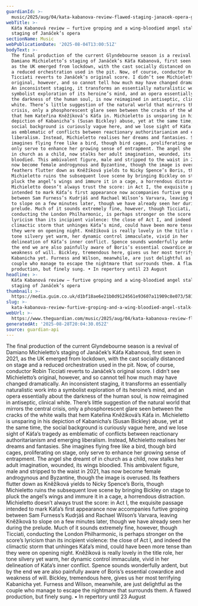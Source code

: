 ```yaml
---
guardianId: >-
  music/2025/aug/04/kata-kabanova-review-flawed-staging-janacek-opera-glyndebourne-sussex
webTitle: >-
  Káťa Kabanová review – furtive groping and a wing-bloodied angel stalk flawed
  staging of Janáček’s opera
sectionName: Music
webPublicationDate: '2025-08-04T13:00:51Z'
bodyText: >-
  The final production of the current Glyndebourne season is a revival of
  Damiano Michieletto’s staging of Janáček’s Káťa Kabanová, first seen in 2021,
  as the UK emerged from lockdown, with the cast socially distanced on stage and
  a reduced orchestration used in the pit. Now, of course, conductor Robin
  Ticciati reverts to Janáček’s original score. I didn’t see Michieletto’s
  original, however, and so cannot tell how much may have changed dramatically.
  An inconsistent staging, it transforms an essentially naturalistic work into a
  symbolist exploration of its heroine’s mind, and an opera essentially about
  the darkness of the human soul, is now reimagined in antiseptic, clinical
  white. There’s little suggestion of the natural world that mirrors the central
  crisis, only a phosphorescent glare seen between the cracks of the white walls
  that hem Kateřina Kněžíková’s Káťa in. Michieletto is unsparing in his
  depiction of Kabanicha’s (Susan Bickley) abuse, yet at the same time, the
  social background is curiously vague here, and we lose sight of Káťa’s tragedy
  as emblematic of conflicts between reactionary authoritarianism and emerging
  liberalism. Instead, Michieletto realises her dreams and fantasies. She
  imagines flying free like a bird, though bird cages, proliferating on stage,
  only serve to enhance her growing sense of entrapment. The angel she dreamt of
  in church as a child, now stalks her adult imagination, wounded, its wings
  bloodied. This ambivalent figure, male and stripped to the waist in 2021, has
  now become female androgynous and Byzantine, though the image is overused. Its
  feathers flutter down as Kněžíková yields to Nicky Spence’s Boris, though
  Michieletto ruins the subsequent love scene by bringing Bickley on stage to
  pluck the angel’s wings and immure it in a cage, a horrendous distraction.
  Michieletto doesn’t always trust the score: in Act I, the exquisite passage
  intended to mark Káťa’s first appearance now accompanies furtive groping
  between Sam Furness’s Kudrjáš and Rachael Wilson’s Varvara, leaving Kněžíková
  to slope on a few minutes later, though we have already seen her during the
  prelude. Much of it sounds extremely fine, however, though Ticciati,
  conducting the London Philharmonic, is perhaps stronger on the score’s
  lyricism than its incipient violence: the close of Act I, and indeed the
  climactic storm that unhinges Káťa’s mind, could have been more tense than
  they were on opening night. Kněžíková is really lovely in the title role, her
  tone silvery yet warm, her dynamic control immaculate, vivid in her
  delineation of Káťa’s inner conflict. Spence sounds wonderfully ardent, but by
  the end we are also painfully aware of Boris’s essential cowardice and
  weakness of will. Bickley, tremendous here, gives us her most terrifying
  Kabanicha yet. Furness and Wilson, meanwhile, are just delightful as the
  couple who manage to escape the nightmare that surrounds them. A flawed
  production, but finely sung. • In repertory until 23 August
headline: >-
  Káťa Kabanová review – furtive groping and a wing-bloodied angel stalk flawed
  staging of Janáček’s opera
thumbnail: >-
  https://media.guim.co.uk/d1bf18ae6e21b0d9124561e93607a11909c8e073/581_0_4415_3534/500.jpg
slug: >-
  kata-kabanova-review-furtive-groping-and-a-wing-bloodied-angel-stalk-flawed-staging-of-janaceks-opera
webUrl: >-
  https://www.theguardian.com/music/2025/aug/04/kata-kabanova-review-flawed-staging-janacek-opera-glyndebourne-sussex
generatedAt: '2025-08-28T20:04:30.052Z'
source: guardian-api
---
```

The final production of the current Glyndebourne season is a revival of Damiano Michieletto’s staging of Janáček’s Káťa Kabanová, first seen in 2021, as the UK emerged from lockdown, with the cast socially distanced on stage and a reduced orchestration used in the pit. Now, of course, conductor Robin Ticciati reverts to Janáček’s original score. I didn’t see Michieletto’s original, however, and so cannot tell how much may have changed dramatically. An inconsistent staging, it transforms an essentially naturalistic work into a symbolist exploration of its heroine’s mind, and an opera essentially about the darkness of the human soul, is now reimagined in antiseptic, clinical white. There’s little suggestion of the natural world that mirrors the central crisis, only a phosphorescent glare seen between the cracks of the white walls that hem Kateřina Kněžíková’s Káťa in. Michieletto is unsparing in his depiction of Kabanicha’s (Susan Bickley) abuse, yet at the same time, the social background is curiously vague here, and we lose sight of Káťa’s tragedy as emblematic of conflicts between reactionary authoritarianism and emerging liberalism. Instead, Michieletto realises her dreams and fantasies. She imagines flying free like a bird, though bird cages, proliferating on stage, only serve to enhance her growing sense of entrapment. The angel she dreamt of in church as a child, now stalks her adult imagination, wounded, its wings bloodied. This ambivalent figure, male and stripped to the waist in 2021, has now become female androgynous and Byzantine, though the image is overused. Its feathers flutter down as Kněžíková yields to Nicky Spence’s Boris, though Michieletto ruins the subsequent love scene by bringing Bickley on stage to pluck the angel’s wings and immure it in a cage, a horrendous distraction. Michieletto doesn’t always trust the score: in Act I, the exquisite passage intended to mark Káťa’s first appearance now accompanies furtive groping between Sam Furness’s Kudrjáš and Rachael Wilson’s Varvara, leaving Kněžíková to slope on a few minutes later, though we have already seen her during the prelude. Much of it sounds extremely fine, however, though Ticciati, conducting the London Philharmonic, is perhaps stronger on the score’s lyricism than its incipient violence: the close of Act I, and indeed the climactic storm that unhinges Káťa’s mind, could have been more tense than they were on opening night. Kněžíková is really lovely in the title role, her tone silvery yet warm, her dynamic control immaculate, vivid in her delineation of Káťa’s inner conflict. Spence sounds wonderfully ardent, but by the end we are also painfully aware of Boris’s essential cowardice and weakness of will. Bickley, tremendous here, gives us her most terrifying Kabanicha yet. Furness and Wilson, meanwhile, are just delightful as the couple who manage to escape the nightmare that surrounds them. A flawed production, but finely sung. • In repertory until 23 August
